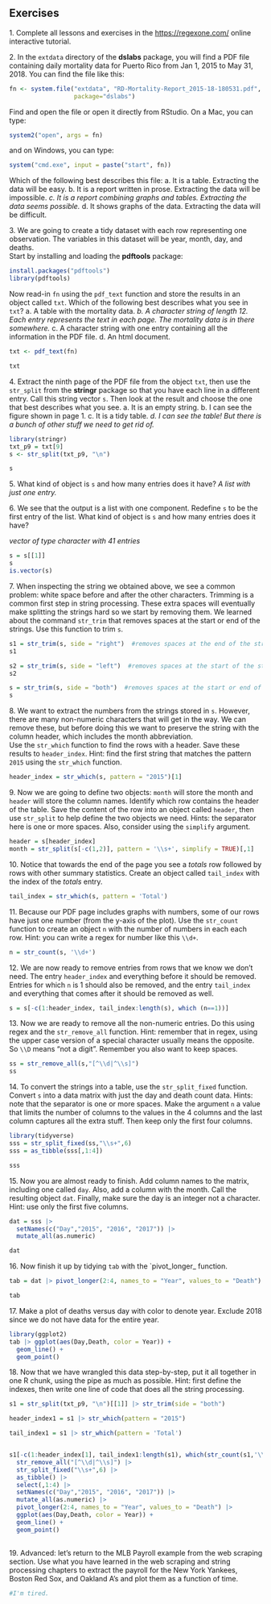 ## Exercises 
1\. Complete all lessons and exercises in the [https://regexone.com/](https://regexone.com/) online interactive tutorial. 


2\. In the `extdata` directory of the __dslabs__ package, you will find a PDF file containing daily mortality data for Puerto Rico from Jan 1, 2015 to May 31, 2018. You can find the file like this: 
```r
fn <- system.file("extdata", "RD-Mortality-Report_2015-18-180531.pdf", 
                  package="dslabs") 
``` 


Find and open the file or open it directly from RStudio. On a Mac, you can type: 
```r
system2("open", args = fn) 
``` 

and on Windows, you can type: 
```r
system("cmd.exe", input = paste("start", fn)) 
``` 

Which of the following best describes this file: 
a. It is a table. Extracting the data will be easy. 
b. It is a report written in prose.  Extracting the data will be impossible. 
*c. It is a report combining graphs and tables. Extracting the data seems possible.* 
d. It shows graphs of the data. Extracting the data will be difficult. 



3\. We are going to create a tidy dataset with each row representing one observation. The variables in this dataset will be year, month, day, and deaths.  
Start by installing and loading the __pdftools__ package: 
```r
install.packages("pdftools") 
library(pdftools) 
``` 

Now read-in `fn` using the `pdf_text` function and store the results in an object called `txt`. Which of the following best describes what you see in `txt`? 
a. A table with the mortality data. 
*b. A character string of length 12. Each entry represents the text in each page. The mortality data is in there somewhere.* 
c. A character string with one entry containing all the information in the PDF file. 
d. An html document. 

```r
txt <- pdf_text(fn) 

txt
```


4\. Extract the ninth page of the PDF file from the object `txt`, then use the `str_split` from the __stringr__ package so that you have each line in a different entry. Call this string vector `s`. Then look at the result and choose the one that best describes what you see. 
a. It is an empty string. 
b. I can see the figure shown in page 1. 
c. It is a tidy table. 
*d. I can see the table! But there is a bunch of other stuff we need to get rid of.* 

```r
library(stringr)
txt_p9 = txt[9]
s <- str_split(txt_p9, "\n") 

s
```


5\. What kind of object is `s` and how many entries does it have? 
*A list with just one entry.*


6\. We see that the output is a list with one component. Redefine `s` to be the first entry of the list. What kind of object is `s` and how many entries does it have? 

*vector of type character with 41 entries*
```r
s = s[[1]]
s
is.vector(s)
```


7\. When inspecting the string we obtained above, we see a common problem: white space before and after the other characters. Trimming is a common first step in string processing. These extra spaces will eventually make splitting the strings hard so we start by removing them. We learned about the command `str_trim` that removes spaces at the start or end of the strings. Use this function to trim `s`. 

```r
s1 = str_trim(s, side = "right")  #removes spaces at the end of the strings
s1

s2 = str_trim(s, side = "left")  #removes spaces at the start of the strings
s2

s = str_trim(s, side = "both")  #removes spaces at the start or end of the strings
s
```


8\. We want to extract the numbers from the strings stored in `s`. However, there are many non-numeric characters that will get in the way. We can remove these, but before doing this we want to preserve the string with the column header, which includes the month abbreviation.  
Use the `str_which` function to find the rows with a header. Save these results to `header_index`. Hint: find the first string that matches the pattern `2015` using the `str_which` function. 

```r
header_index = str_which(s, pattern = "2015")[1]

```


9\. Now we are going to define two objects: `month` will store the month and `header` will store the column names. Identify which row contains the header of the table. Save the content of the row into an object called `header`, then use `str_split` to help define the two objects we need. Hints: the separator here is one or more spaces. Also, consider using the `simplify` argument. 

```r
header = s[header_index]
month = str_split(s[-c(1,2)], pattern = '\\s+', simplify = TRUE)[,1]
```


10\. Notice that towards the end of the page you see a _totals_ row followed by rows with other summary statistics. Create an object called `tail_index` with the index of the _totals_ entry. 

```r
tail_index = str_which(s, pattern = 'Total')
```


11\. Because our PDF page includes graphs with numbers, some of our rows have just one number (from the y-axis of the plot). Use the `str_count` function to create an object `n` with the number of numbers in each each row. Hint: you can write a regex for number like this `\\d+`. 

```r
n = str_count(s, '\\d+')
```


12\. We are now ready to remove entries from rows that we know we don't need. The entry `header_index` and everything before it should be removed. Entries for which `n` is 1 should also be removed, and the entry `tail_index` and everything that comes after it should be removed as well. 

```r
s = s[-c(1:header_index, tail_index:length(s), which (n==1))]
```


13\. Now we are ready to remove all the non-numeric entries. Do this using regex and the `str_remove_all` function. Hint: remember that in regex, using the upper case version of a special character usually means the opposite. So `\\D` means "not a digit". Remember you also want to keep spaces. 

```r
ss = str_remove_all(s,"[^\\d|^\\s]")
ss
```


14\. To convert the strings into a table, use the `str_split_fixed` function. Convert `s` into a data matrix with just the day and death count data. Hints: note that the separator is one or more spaces. Make the argument `n` a value that limits the number of columns to the values in the 4 columns and the last column captures all the extra stuff. Then keep only the first four columns. 

```r
library(tidyverse)
sss = str_split_fixed(ss,"\\s+",6)
sss = as_tibble(sss[,1:4])

sss
```


15\. Now you are almost ready to finish. Add column names to the matrix, including one called `day`. Also, add a column with the month. Call the resulting object `dat`. Finally, make sure the day is an integer not a character. Hint: use only the first five columns. 

```r
dat = sss |> 
  setNames(c("Day","2015", "2016", "2017")) |> 
  mutate_all(as.numeric)

dat
```


16\. Now finish it up by tidying `tab` with the `pivot_longer_ function. 

```r
tab = dat |> pivot_longer(2:4, names_to = "Year", values_to = "Death")

tab
```


17\. Make a plot of deaths versus day with color to denote year. Exclude 2018 since we do not have data for the entire year. 

```r
library(ggplot2)
tab |> ggplot(aes(Day,Death, color = Year)) + 
  geom_line() + 
  geom_point()
```


18\. Now that we have wrangled this data step-by-step, put it all together in one R chunk, using the pipe as much as possible. Hint: first define the indexes, then write one line of code that does all the string processing. 

```r
s1 = str_split(txt_p9, "\n")[[1]] |> str_trim(side = "both")

header_index1 = s1 |> str_which(pattern = "2015")

tail_index1 = s1 |> str_which(pattern = 'Total')


s1[-c(1:header_index[1], tail_index1:length(s1), which(str_count(s1,'\\d+')==1))] |>
  str_remove_all("[^\\d|^\\s]") |>
  str_split_fixed("\\s+",6) |>
  as_tibble() |>
  select(,1:4) |> 
  setNames(c("Day","2015", "2016", "2017")) |> 
  mutate_all(as.numeric) |>
  pivot_longer(2:4, names_to = "Year", values_to = "Death") |>
  ggplot(aes(Day,Death, color = Year)) + 
  geom_line() + 
  geom_point()
 
```


19\. Advanced: let's return to the MLB Payroll example from the web scraping section. Use what you have learned in the web scraping and string processing chapters to extract the payroll for the New York Yankees, Boston Red Sox, and Oakland A's and plot them as a function of time. 

```r
#I'm tired.
```

